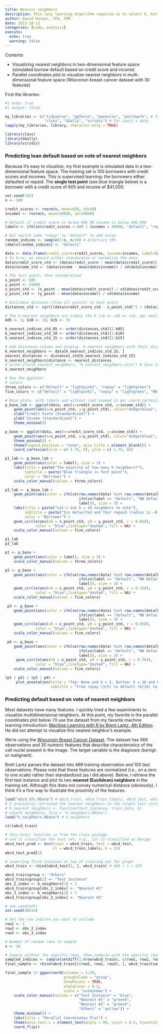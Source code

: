 ```yaml
---
title: Nearest neighbors
description: This lazy learning algorithm requires us to select k, but it's fast and (I think) a very intuitive classifer
author: David Harper, CFA, FRM
date: 2023-10-13
categories: [code, analysis]
execute: 
  echo: true
  warning: false
---
```


Contents

-   Visualizing nearest neighbors in two-dimensional feature space (simulated borrow default based on credit score and income)
-   Parallel coordinates plot to visualize nearest neighbors in
    multi-dimensional feature space (Wisconsin breast cancer dataset with 30 features)

First the libraries:

```r
#| echo: true
#| output: false

my_libraries <- c("tidyverse", "ggforce", "openxlsx", "patchwork", # for mine
                  "class", "GGally", "viridis") # for Lantz's data
lapply(my_libraries, library, character.only = TRUE)

library(class)
library(GGally)
library(viridis)

```

### Predicting loan default based on vote of nearest neighbors

Because it's easy to visualize, my first example is simulated data in a two-dimensional feature space. The training set is 100 borrowers with credit scores and incomes. This is supervised learning: the borrowers either defaulted or repaid. The **single test point** (see blue triangle below) is a borrower with a credit score of 605 and income of $41,000. 

```r

set.seed(743) 
n <- 100 

credit_scores <- rnorm(n, mean=650, sd=50)
incomes <- rnorm(n, mean=50000, sd=10000)

# Default if credit score is below 600 OR income is below $40,000
labels <- ifelse(credit_scores < 600 | incomes < 40000, "default", "repay")

# But switch some "repay" to "default" to add noise
random_indices <- sample(1:n, n/10) # Arbitrary 10%
labels[random_indices] <- "default"

data <- data.frame(credit_score=credit_scores, income=incomes, label=labels)
# In k-nn, we should either standardize or normalize the data
data$credit_score_std <- (data$credit_score - mean(data$credit_score)) / sd(data$credit_score)
data$income_std <- (data$income - mean(data$income)) / sd(data$income)

# The test point; then standardized
x_point <- 605
y_point <- 41000
x_point_std <- (x_point - mean(data$credit_score)) / sd(data$credit_score)
y_point_std <- (y_point - mean(data$income)) / sd(data$income)

# Euclidean distance (from all points) to test point
distances_std <- sqrt((data$credit_score_std - x_point_std)^2 + (data$income_std - y_point_std)^2)

# The k-nearest neighbors are simply the k (=5 or =10 or =15, eg) smallest distances
k05 <- 5; k10 <- 10; k15 <- 15

k_nearest_indices_std_05 <- order(distances_std)[1:k05]
k_nearest_indices_std_10 <- order(distances_std)[1:k10]
k_nearest_indices_std_15 <- order(distances_std)[1:k15]

# Add distances column and display  k-nearest neighbors with their distance
k_nearest_neighbors <- data[k_nearest_indices_std_15, ]
nearest_distances <- distances_std[k_nearest_indices_std_15]
k_nearest_neighbors$distance <- nearest_distances
# write.xlsx(k_nearest_neighbors, "k_nearest_neighbors.xlsx") # Save to XLSX for my manual test
k_nearest_neighbors

# Now the ggplots!
# colors
three_colors <- c("default" = "lightpink1", "repay" = "lightgreen")
five_colors <- c("default" = "lightpink1", "repay" = "lightgreen", "NN Default" = "red", "NN Repay" = "green4")    

# Base plots, with labels and without (and zoomed in per coord_cartesian)
p_base_lab <- ggplot(data, aes(x=credit_score_std, y=income_std)) +
    geom_point(aes(x=x_point_std, y=y_point_std), color="dodgerblue2", shape=17, size=4) +
    xlab("Credit Score (Standardized)") +
    ylab("Income (Standardized)") +
    theme_minimal()

p_base <- ggplot(data, aes(x=credit_score_std, y=income_std)) + 
    geom_point(aes(x=x_point_std, y=y_point_std), color="dodgerblue2", shape=17, size=4) +
    theme_minimal() +
    theme(legend.position = "none", axis.title = element_blank()) +
    coord_cartesian(xlim = c(-1.75, 0), ylim = c(-1.75, 0))

p1_lab <- p_base_lab + 
    geom_point(aes(color = label), size = 3) + 
    labs(title = paste("The majority of how many k neighbors?"),
         subtitle = paste("Blue triangle is Test point"),
         color = "Borrower") +
    scale_color_manual(values = three_colors)

p3_lab <- p_base_lab +
    geom_point(aes(color = ifelse(row.names(data) %in% row.names(data[k_nearest_indices_std_10, ]),
                                  ifelse(label == "default", "NN Default", "NN Repay"),
                                  label)), size = 3) +
    labs(title = paste("Let's ask k = 10 neighbors to vote"),
         subtitle = paste("Six defaulted and four repaid (radius is ~0.652)"),
         color = "Borrower") +
    geom_circle(aes(x0 = x_point_std, y0 = y_point_std, r = 0.658), 
              color = "blue",linetype="dashed", fill = NA) +
    scale_color_manual(values = five_colors)

p1_lab
p3_lab

p1 <- p_base + 
    geom_point(aes(color = label), size = 3) +
    scale_color_manual(values = three_colors)

p2 <- p_base + 
    geom_point(aes(color = ifelse(row.names(data) %in% row.names(data[k_nearest_indices_std_05, ]),
                                  ifelse(label == "default", "NN Default", "NN Repay"),
                                  label)), size = 3) +
    geom_circle(aes(x0 = x_point_std, y0 = y_point_std, r = 0.330), 
              color = "blue",linetype="dashed", fill = NA) +
    scale_color_manual(values = five_colors) 

 p3 <- p_base +
    geom_point(aes(color = ifelse(row.names(data) %in% row.names(data[k_nearest_indices_std_10, ]),
                                  ifelse(label == "default", "NN Default", "NN Repay"),
                                  label)), size = 3) +
    geom_circle(aes(x0 = x_point_std, y0 = y_point_std, r = 0.658), 
              color = "blue",linetype="dashed", fill = NA) +
    scale_color_manual(values = five_colors)

 p4 <- p_base +
    geom_point(aes(color = ifelse(row.names(data) %in% row.names(data[k_nearest_indices_std_15, ]),
                                  ifelse(label == "default", "NN Default", "NN Repay"),
                                  label)), size = 3) +
     geom_circle(aes(x0 = x_point_std, y0 = y_point_std, r = 0.763), 
              color = "blue",linetype="dashed", fill = NA) +
    scale_color_manual(values = five_colors) 

(p1 | p2) / (p3 | p4) + 
     plot_annotation(title = "Top: None and k = 5, Bottom: k = 10 and k = 15", 
                     subtitle = "From repay (3/5) to default (6/10) to repay (9/15)")

```

### Predicting default based on vote of nearest neighbors

Most datasets have many features. I quickly tried a few experiments to visualize multidimensional neighbors. At this point, my favorite is the parallel coordinates plot below. I'll use the dataset from my favorite machine learning introduction: [Machine Learning with R by Brent Lantz, 4th Edition](https://www.packtpub.com/product/machine-learning-with-r-fourth-edition/9781801071321). He did not attempt to visualize this nearest neighbor's example. 

We're using the [Wisconsin Breast Cancer Dataset](https://archive.ics.uci.edu/dataset/17/breast+cancer+wisconsin+diagnostic). The dataset has 569 observations and 30 numeric features that describe characteristics of the cell nuclei present in the image. The target variable is the diagnosis (benign or malignant).

Brett Lantz parses the dataset into 469 training observation and 100 test observations. Please note that these features are normalized (i.e., on a zero to one scale) rather than standardized (as I did above). Below, I  retrieve the first test instance and plot its two **nearest (Euclidean) neighbors** in the training set. Although this does not convey numerical distance (obviously), I think it's a fine way to illustrate the proximity of the features. 

```r

load("wbcd_dfs.RData") # wbcd_train, wbcd_train_labels, wbcd_test, wbcd_test_labels
# I previously retrieved the nearest neighbors to the single test instance
# k_nearest neighbors <- function(test_instance, train_data, k)
# save(k_neighbors, file = "k_neighbors.RData")
load("k_neighbors.RData") # k_neighbors

str(wbcd_train)

# this knn() function is from the class package
# and it classifies the test set; e.g., 1st is classified as Benign
wbcd_test_pred <- knn(train = wbcd_train, test = wbcd_test,
                      cl = wbcd_train_labels, k = 21)
wbcd_test_pred[1]

# inserting first instance at top of training set for graph
wbcd_train <- rbind(wbcd_test[1, ], wbcd_train) # 469 + 1 = 470

wbcd_train$group <- "Others"
wbcd_train$group[1] <- "Test Instance"
obs_2_index <- k_neighbors[1] + 1
wbcd_train$group[obs_2_index] <- "Nearest #1"
obs_3_index <- k_neighbors[2] + 1
wbcd_train$group[obs_3_index] <- "Nearest #2"

# set.seed(479)
set.seed(48514)

# Set the row indices you want to include
row1 <- 1
row2 <- obs_2_index
row3 <- obs_3_index

# Number of random rows to sample
n <- 10

# Sample without the specific rows, then combine with the specific rows
sampled_indices <- sample(setdiff(1:nrow(wbcd_train), c(row1, row2, row3)), n)
final_sample <- rbind(wbcd_train[c(row1, row2, row3), ], wbcd_train[sampled_indices, ])

final_sample |> ggparcoord(columns = 1:30, 
                           groupColumn = "group",
                           showPoints = TRUE,
                           alphaLines = 0.3,
                           scale = "uniminmax") +
    scale_color_manual(values = c("Test Instance" = "blue",
                                  "Nearest #1" = "green4",
                                  "Nearest #2" = "green4",
                                  "Others" = "yellow")) + 
    theme_minimal() +
    labs(title = "Parallel Coordinates Plot") +
    theme(axis.text.x = element_text(angle = 90, vjust = 0.5, hjust=1)) +
    coord_flip()

```

